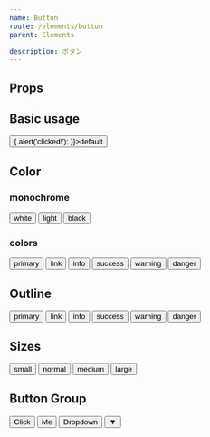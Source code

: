 ```yaml
---
name: Button
route: /elements/button
parent: Elements

description: ボタン
---
```



## Props

<PropsTable of={Button} />

## Basic usage

<Playground>
  <Button onClick={() => { alert('clicked!'); }}>default</Button>
</Playground>

## Color

### monochrome

<Playground>
  <Button color="white">white</Button>
  <Button color="light">light</Button>
  <Button color="black">black</Button>
</Playground>

### colors

<Playground>
  <Button color="primary">primary</Button>
  <Button color="link">link</Button>
  <Button color="info">info</Button>
  <Button color="success">success</Button>
  <Button color="warning">warning</Button>
  <Button color="danger">danger</Button>
</Playground>


## Outline

<Playground>
  <Button color="primary" outline>primary</Button>
  <Button color="link" outline>link</Button>
  <Button color="info" outline>info</Button>
  <Button color="success" outline>success</Button>
  <Button color="warning" outline>warning</Button>
  <Button color="danger" outline>danger</Button>
</Playground>


## Sizes

<Playground>
  <Button size="small">small</Button>
  <Button>normal</Button>
  <Button size="medium">medium</Button>
  <Button size="large">large</Button>
</Playground>

## Button Group

<Playground>
  <ButtonGroup>
    <Button>Click</Button>
    <Button>Me</Button>
  </ButtonGroup>
  <ButtonGroup>
    <Button color="link">Dropdown</Button>
    <Button color="link">▼</Button>
  </ButtonGroup>
</Playground>
